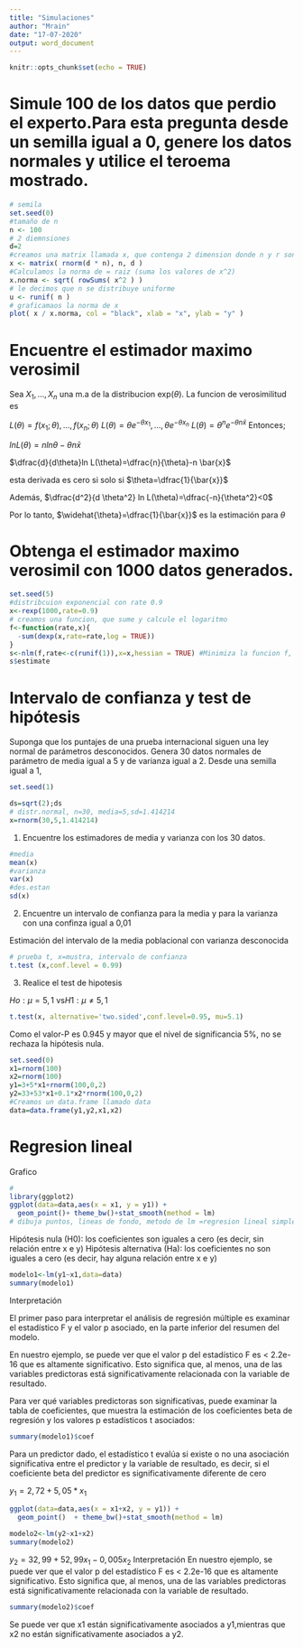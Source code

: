 ---
title: "Simulaciones"
author: "Mrain"
date: "17-07-2020"
output: word_document
---

```{r setup, include=FALSE}
knitr::opts_chunk$set(echo = TRUE)
```

# Simule 100 de los datos que perdio el experto.Para esta pregunta desde un semilla igual a 0, genere los datos normales y utilice el teroema mostrado.


```{r}
# semila
set.seed(0)
#tamaño de n
n <- 100
# 2 diemnsiones
d=2
#creamos una matrix llamada x, que contenga 2 dimension donde n y r son normales
x <- matrix( rnorm(d * n), n, d )
#Calculamos la norma de = raiz (suma los valores de x^2)
x.norma <- sqrt( rowSums( x^2 ) )
# le decimos que n se distribuye uniforme
u <- runif( n )
# graficamaos la norma de x
plot( x / x.norma, col = "black", xlab = "x", ylab = "y" )


```

# Encuentre el estimador maximo verosimil

Sea $X_1,...,X_n$ una m.a de la distribucion exp$(\theta)$. La funcion de verosimilitud es 

$L(\theta)=f(x_1;\theta),...,f(x_n;\theta)$
$L(\theta)=\theta e^{-\theta x_1},...,\theta e^{-\theta x_n}$
$L(\theta)=\theta^{n} e^{-\theta n \bar{x}}$
Entonces;

$ln L(\theta)=nln\theta-\theta n \bar{x}$

$\dfrac{d}{d\theta}ln L(\theta)=\dfrac{n}{\theta}-n \bar{x}$

esta derivada es cero si solo si $\theta=\dfrac{1}{\bar{x}}$

Además, $\dfrac{d^2}{d \theta^2} ln L(\theta)=\dfrac{-n}{\theta^2}<0$


Por lo tanto, $\widehat{\theta}=\dfrac{1}{\bar{x}}$ es la estimación para $\theta$


# Obtenga el estimador maximo verosimil con 1000 datos generados.

```{r}
set.seed(5)
#distribcuion exponencial con rate 0.9
x<-rexp(1000,rate=0.9)
# creamos una funcion, que sume y calcule el logaritmo
f<-function(rate,x){
  -sum(dexp(x,rate=rate,log = TRUE))
}
s<-nlm(f,rate<-c(runif(1)),x=x,hessian = TRUE) #Minimiza la funcion f, y se distribuye uniforme. Y utlizamos la matriz hessiana
s$estimate

```



# Intervalo de confianza y test de hipótesis
Suponga que los puntajes de una prueba internacional siguen una ley normal de parámetros desconocidos. Genera 30 datos normales  de parámetro de media igual a 5 y de varianza igual a 2. Desde una semilla igual a 1,


```{r}
set.seed(1)

ds=sqrt(2);ds
# distr.normal, n=30, media=5,sd=1.414214
x=rnorm(30,5,1.414214)
```

1. Encuentre los estimadores de media y varianza con los 30 datos.

```{r}
#media
mean(x)
#varianza
var(x)
#des.estan
sd(x)
```

2. Encuentre un intervalo de confianza para la media y para la varianza con una confinza igual a 0,01

Estimación del intervalo de la media poblacional con varianza desconocida
```{r}
# prueba t, x=mustra, intervalo de confianza
t.test (x,conf.level = 0.99)
```


3. Realice el test de hipotesis

$Ho:\mu=5,1$ vs$H1:\mu \ne 5,1$


```{r}
t.test(x, alternative='two.sided',conf.level=0.95, mu=5.1)
```
Como el valor-P es 0.945 y mayor que el nivel de significancia 5%, no se rechaza la hipótesis nula.




```{r}
set.seed(0)
x1=rnorm(100)
x2=rnorm(100)
y1=3+5*x1+rnorm(100,0,2)
y2=33+53*x1+0.1*x2*rnorm(100,0,2)
#Creamos un data.frame llamado data
data=data.frame(y1,y2,x1,x2)
```

# Regresion lineal

Grafico
```{r}
#
library(ggplot2)
ggplot(data=data,aes(x = x1, y = y1)) + 
  geom_point()+ theme_bw()+stat_smooth(method = lm)
# dibuja puntos, lineas de fondo, metodo de lm =regresion lineal simple
```



Hipótesis nula (H0): los coeficientes son iguales a cero (es decir, sin relación entre x e y)
Hipótesis alternativa (Ha): los coeficientes no son iguales a cero (es decir, hay alguna relación entre x e y)


```{r}
modelo1<-lm(y1~x1,data=data)
summary(modelo1)
```

Interpretación

El primer paso para interpretar el análisis de regresión múltiple es examinar el estadístico F y el valor p asociado, en la parte inferior del resumen del modelo.

En nuestro ejemplo, se puede ver que el valor p del estadístico F es < 2.2e-16 que es altamente significativo. Esto significa que, al menos, una de las variables predictoras está significativamente relacionada con la variable de resultado.

Para ver qué variables predictoras son significativas, puede examinar la tabla de coeficientes, que muestra la estimación de los coeficientes beta de regresión y los valores p estadísticos t asociados:

```{r}
summary(modelo1)$coef
```
Para un predictor dado, el estadístico t evalúa si existe o no una asociación significativa entre el predictor y la variable de resultado, es decir, si el coeficiente beta del predictor es significativamente diferente de cero

$y_1=2,72+5,05*x_1$


```{r}
ggplot(data=data,aes(x = x1+x2, y = y1)) + 
  geom_point()  + theme_bw()+stat_smooth(method = lm)
```


```{r}


modelo2<-lm(y2~x1+x2)
summary(modelo2)
```

$y_2=32,99+52,99x_1-0,005x_2$
Interpretación
En nuestro ejemplo, se puede ver que el valor p del estadístico F es < 2.2e-16 que es altamente significativo. Esto significa que, al menos, una de las variables predictoras está significativamente relacionada con la variable de resultado.



```{r}
summary(modelo2)$coef
```


Se puede ver que  x1 están significativamente asociados a y1,mientras que x2 no están significativamente asociados a y2.







